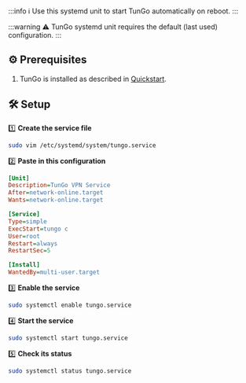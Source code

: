 :::info
ℹ️ Use this systemd unit to start TunGo automatically on reboot.
:::

:::warning
⚠️ TunGo systemd unit requires the default (last used) configuration.
:::

## ⚙️ Prerequisites

1) TunGo is installed as described in [Quickstart](/docs/QuickStart).

## 🛠️ Setup

1️⃣ **Create the service file**  
```bash
sudo vim /etc/systemd/system/tungo.service
````

2️⃣ **Paste in this configuration**

```ini
[Unit]
Description=TunGo VPN Service
After=network-online.target
Wants=network-online.target

[Service]
Type=simple
ExecStart=tungo c
User=root
Restart=always
RestartSec=5

[Install]
WantedBy=multi-user.target
```

3️⃣ **Enable the service**

```bash
sudo systemctl enable tungo.service
```

4️⃣ **Start the service**

```bash
sudo systemctl start tungo.service
```

5️⃣ **Check its status**

```bash
sudo systemctl status tungo.service
```